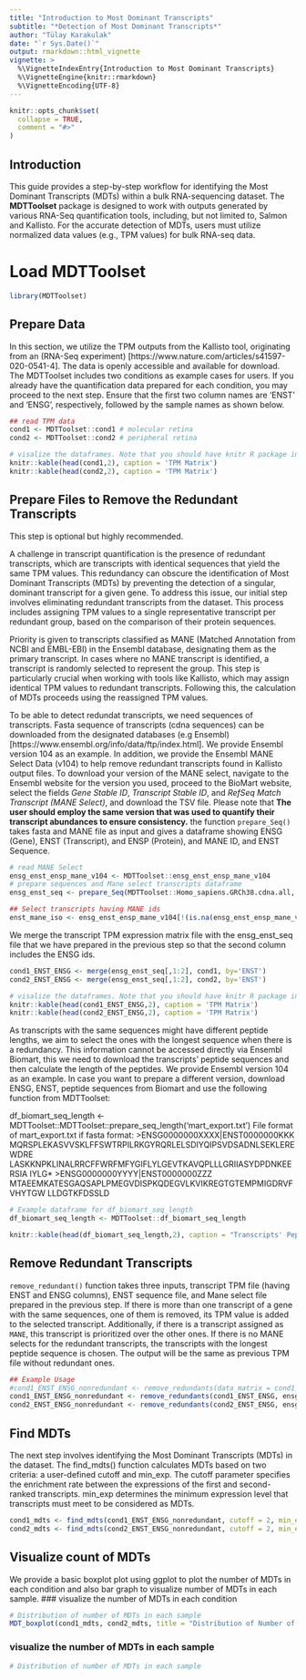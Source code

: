 ```yaml
---
title: "Introduction to Most Dominant Transcripts"
subtitle: "*Detection of Most Dominant Transcripts*"
author: "Tülay Karakulak"
date: "`r Sys.Date()`"
output: rmarkdown::html_vignette
vignette: >
  %\VignetteIndexEntry{Introduction to Most Dominant Transcripts}
  %\VignetteEngine{knitr::rmarkdown}
  %\VignetteEncoding{UTF-8}
---
```


```r
knitr::opts_chunk$set(
  collapse = TRUE,
  comment = "#>"
)
```

## Introduction

This guide provides a step-by-step workflow for identifying the Most Dominant Transcripts (MDTs) within a bulk RNA-sequencing dataset. The **MDTToolset** package is designed to work with outputs generated by various RNA-Seq quantification tools, including, but not limited to, Salmon and Kallisto. For the accurate detection of MDTs, users must utilize normalized data values (e.g., TPM values) for bulk RNA-seq data.

# Load MDTToolset
```r
library(MDTToolset)
```


## Prepare Data
In this section, we utilize the TPM outputs from the Kallisto tool, originating from an (RNA-Seq experiment) [https://www.nature.com/articles/s41597-020-0541-4]. The data is openly accessible and available for download. The MDTToolset includes two conditions as example cases for users. If you already have the quantification data prepared for each condition, you may proceed to the next step. Ensure that the first two column names are 'ENST' and 'ENSG', respectively, followed by the sample names as shown below.

```r
## read TPM data 
cond1 <- MDTToolset::cond1 # molecular retina
cond2 <- MDTToolset::cond2 # peripheral retina 

# visalize the dataframes. Note that you should have knitr R package installed.
knitr::kable(head(cond1,2), caption = 'TPM Matrix')
knitr::kable(head(cond2,2), caption = 'TPM Matrix')

```

## Prepare Files to Remove the Redundant Transcripts
This step is optional but highly recommended.

A challenge in transcript quantification is the presence of redundant transcripts, which are transcripts with identical sequences that yield the same TPM values. This redundancy can obscure the identification of Most Dominant Transcripts (MDTs) by preventing the detection of a singular, dominant transcript for a given gene. To address this issue, our initial step involves eliminating redundant transcripts from the dataset. This process includes assigning TPM values to a single representative transcript per redundant group, based on the comparison of their protein sequences.

Priority is given to transcripts classified as MANE (Matched Annotation from NCBI and EMBL-EBI) in the Ensembl database, designating them as the primary transcript. In cases where no MANE transcript is identified, a transcript is randomly selected to represent the group. This step is particularly crucial when working with tools like Kallisto, which may assign identical TPM values to redundant transcripts. Following this, the calculation of MDTs proceeds using the reassigned TPM values.

To be able to detect redundat transcripts, we need sequences of transcripts. Fasta sequence of transcripts (cdna sequences) can be downloaded from the designated databases (e.g Ensembl)[https://www.ensembl.org/info/data/ftp/index.html]. We provide Ensembl version 104 as an example. In addition, we provide the Ensembl MANE Select Data (v104) to help remove redundant transcripts found in Kallisto output files.  To download your version of the MANE select, navigate to the Ensembl website for the version you used, proceed to the BioMart website, select the fields *Gene Stable ID*, *Transcript Stable ID*, and *RefSeq Match Transcript (MANE Select)*, and download the TSV file. 
Please note that **The user should employ the same version that was used to quantify their transcript abundances to ensure consistency.**
the function `prepare_Seq()` takes fasta and MANE file as input and gives a dataframe showing ENSG (Gene), ENST (Transcript), and ENSP (Protein), and MANE ID, and ENST Sequence.

```r
# read MANE Select
ensg_enst_ensp_mane_v104 <- MDTToolset::ensg_enst_ensp_mane_v104
# prepare sequences and Mane select transcripts dataframe
ensg_enst_seq <- prepare_Seq(MDTToolset::Homo_sapiens.GRCh38.cdna.all, ensg_enst_ensp_mane_v104)

## Select transcripts having MANE ids
enst_mane_iso <- ensg_enst_ensp_mane_v104[!(is.na(ensg_enst_ensp_mane_v104$RefSeq.match.transcript..MANE.Select.) | ensg_enst_ensp_mane_v104$RefSeq.match.transcript..MANE.Select. == ''),c(1,2,3,4)]
```
 
We merge the transcript TPM expression matrix file with the ensg_enst_seq file that we have prepared in the previous step so that the second column includes the ENSG ids.
```r
cond1_ENST_ENSG <- merge(ensg_enst_seq[,1:2], cond1, by='ENST')
cond2_ENST_ENSG <- merge(ensg_enst_seq[,1:2], cond2, by='ENST')

# visalize the dataframes. Note that you should have knitr R package installed.
knitr::kable(head(cond1_ENST_ENSG,2), caption = 'TPM Matrix')
knitr::kable(head(cond2_ENST_ENSG,2), caption = 'TPM Matrix')
```

As transcripts with the same sequences might have different peptide lengths, we aim to select the ones with the longest sequence when there is a redundancy. This information cannot be accessed directly via Ensembl Biomart, this we need to download the transcripts' peptide sequences and then calculate the length of the peptides. We provide Ensembl version 104 as an example. In case you want to prepare a different version, download ENSG, ENST, peptide sequences from Biomart and use the following function from MDTToolset:

df_biomart_seq_length <- MDTToolset::MDTToolset::prepare_seq_length('mart_export.txt') 
File format of mart_export.txt if fasta format:
>ENSG0000000XXXX|ENST0000000KKK
MQRSPLEKASVVSKLFFSWTRPILRKGYRQRLELSDIYQIPSVDSADNLSEKLEREWDRE
LASKKNPKLINALRRCFFWRFMFYGIFLYLGEVTKAVQPLLLGRIIASYDPDNKEERSIA
IYLG*
>ENSG0000000YYYY|ENST0000000ZZZ
MTAEEMKATESGAQSAPLPMEGVDISPKQDEGVLKVIKREGTGTEMPMIGDRVFVHYTGW
LLDGTKFDSSLD


```r
# Example dataframe for df_biomart_seq_length 
df_biomart_seq_length <- MDTToolset::df_biomart_seq_length

knitr::kable(head(df_biomart_seq_length,2), caption = "Transcripts' Peptide Seq Length")
```


## Remove Redundant Transcripts
`remove_redundant()` function takes three inputs, transcript TPM file (having ENST and ENSG columns), ENST sequence file, and Mane select file prepared in the previous step. If there is more than one transcript of a gene with the same sequences, one of them is removed, its TPM value is added to the selected transcript. Additionally, if there is a transcript assigned as `MANE`, this transcript is prioritized over the other ones. If there is no MANE selects for the redundant transcripts, the transcripts with the longest peptide sequence is chosen. The output will be the same as previous TPM file without redundant ones.

```r
## Example Usage
#cond1_ENST_ENSG_nonredundant <- remove_redundants(data_matrix = cond1_ENST_ENSG, enst_ensp_sequences = ensg_enst_seq, mane_select =  NULL, peptide_lengths = NULL)
cond1_ENST_ENSG_nonredundant <- remove_redundants(cond1_ENST_ENSG, ensg_enst_seq, enst_mane_iso, df_biomart_seq_length)
cond2_ENST_ENSG_nonredundant <- remove_redundants(cond2_ENST_ENSG, ensg_enst_seq, enst_mane_iso, df_biomart_seq_length)
```


## Find MDTs
The next step involves identifying the Most Dominant Transcripts (MDTs) in the dataset. The find_mdts() function calculates MDTs based on two criteria: a user-defined cutoff and min_exp. The cutoff parameter specifies the enrichment rate between the expressions of the first and second-ranked transcripts. min_exp determines the minimum expression level that transcripts must meet to be considered as MDTs.
```r
cond1_mdts <- find_mdts(cond1_ENST_ENSG_nonredundant, cutoff = 2, min_exp = 0.2)
cond2_mdts <- find_mdts(cond2_ENST_ENSG_nonredundant, cutoff = 2, min_exp = 0.2)
```

## Visualize count of MDTs
We provide a basic boxplot plot using ggplot to plot the number of MDTs in each condition and also bar graph to visualize number of MDTs in each sample. 
### visualize the number of MDTs in each condition

```r
# Distribution of number of MDTs in each sample
MDT_boxplot(cond1_mdts, cond2_mdts, title = "Distribution of Number of MDTs", x_axis_label = "Condition", y_axis_label = "Number of MDT")
```

### visualize the number of MDTs in each sample
```r
# Distribution of number of MDTs in each sample
```

